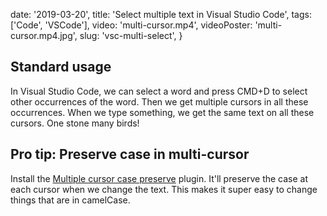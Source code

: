 
  date: '2019-03-20',
  title: 'Select multiple text in Visual Studio Code',
  tags: ['Code', 'VSCode'],
  video: 'multi-cursor.mp4',
  videoPoster: 'multi-cursor.mp4.jpg',
  slug: 'vsc-multi-select',
}


## Standard usage

In Visual Studio Code, we can select a word and press CMD+D to select other occurrences of the word. Then we get multiple cursors in all these occurrences. When we type something, we get the same text on all these cursors. One stone many birds!

## Pro tip: Preserve case in multi-cursor

Install the [Multiple cursor case preserve](https://marketplace.visualstudio.com/items?itemName=Cardinal90.multi-cursor-case-preserve) plugin. It'll preserve the case at each cursor when we change the text. This makes it super easy to change things that are in camelCase.
